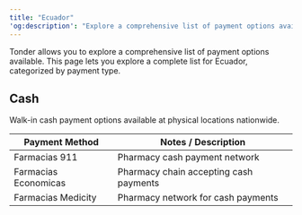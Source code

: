 ```yaml
---
title: "Ecuador"
'og:description': "Explore a comprehensive list of payment options available in Ecuador with Tonder, categorized by payment type."
---
```


Tonder allows you to explore a comprehensive list of payment options available. This page lets you explore a complete list for Ecuador, categorized by payment type. 

## Cash

Walk-in cash payment options available at physical locations nationwide.

| Payment Method       | Notes / Description                        |
|---------------------|------------------------------------------|
| Farmacias 911       | Pharmacy cash payment network             |
| Farmacias Economicas| Pharmacy chain accepting cash payments    |
| Farmacias Medicity  | Pharmacy network for cash payments        |
